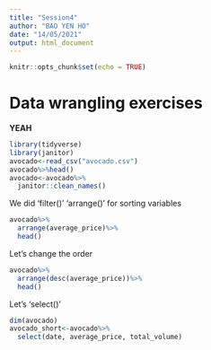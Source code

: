 ```yaml
---
title: "Session4"
author: "BAO YEN HO"
date: "14/05/2021"
output: html_document
---
```


```r
knitr::opts_chunk$set(echo = TRUE)
```

# Data wrangling exercises

**YEAH**

```r
library(tidyverse)
library(janitor)
avocado<-read_csv("avocado.csv")
avocado%>%head()
avocado<-avocado%>%
  janitor::clean_names()

```

We did 'filter()'
'arrange()' for sorting variables

```r
avocado%>%
  arrange(average_price)%>%
  head()
```

Let's change the order
```r
avocado%>%
  arrange(desc(average_price))%>%
  head()
```

Let's 'select()'
```r
dim(avocado)
avocado_short<-avocado%>%
  select(date, average_price, total_volume)
```

